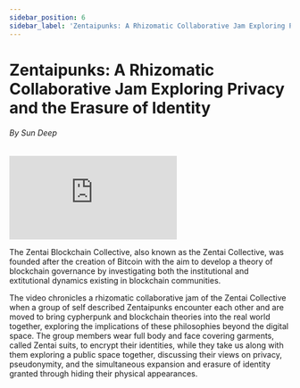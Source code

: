 ```yaml
---
sidebar_position: 6
sidebar_label: 'Zentaipunks: A Rhizomatic Collaborative Jam Exploring Privacy...'
---
```


# Zentaipunks: A Rhizomatic Collaborative Jam Exploring Privacy and the Erasure of Identity
###### By Sun Deep
<ImgUp className="img-up" />
<iframe class="video-embed" src="https://player.vimeo.com/video/699036553?h=3c3121c1a1&amp;badge=0&amp;autopause=0&amp;player_id=0&amp;app_id=58479" title="Vimeo video player" frameborder="0" allow="autoplay; fullscreen; picture-in-picture" allowfullscreen></iframe>
<ImgDown className="img-down" />

The Zentai Blockchain Collective, also known as the Zentai Collective, was founded after the creation of Bitcoin with the aim to develop a theory of blockchain governance by investigating both the institutional and extitutional dynamics existing in blockchain communities. 

The video chronicles a rhizomatic collaborative jam of the Zentai Collective when a group of self described Zentaipunks encounter each other and are moved to bring cypherpunk and blockchain theories into the real world together, exploring the implications of these philosophies beyond the digital space. The group members wear full body and face covering garments, called Zentai suits, to encrypt their identities, while they take us along with them exploring a public space together, discussing their views on privacy, pseudonymity, and the simultaneous expansion and erasure of identity granted through hiding their physical appearances.